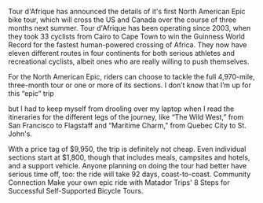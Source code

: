 Tour d'Afrique has announced the details of it's first North American Epic bike tour, which will cross the US and Canada over the course of three months next summer.
Tour d'Afrique has been operating since 2003, when they took 33 cyclists from Cairo to Cape Town to win the Guinness World Record for the fastest human-powered crossing of Africa. They now have eleven different routes in four continents for both serious athletes and recreational cyclists, albeit ones who are really willing to push themselves.

For the North American Epic, riders can choose to tackle the full 4,970-mile, three-month tour or one or more of its sections. I don’t know that I’m up for this “epic” trip

but I had to keep myself from drooling over my laptop when I read the itineraries for the different legs of the journey, like “The Wild West,” from San Francisco to Flagstaff and “Maritime Charm," from Quebec City to St. John's.

With a price tag of $9,950, the trip is definitely not cheap. Even individual sections start at $1,800, though that includes meals, campsites and hotels, and a support vehicle. Anyone planning on doing the tour had better have serious time off, too: the ride will take 92 days, coast-to-coast.
Community Connection
Make your own epic ride with Matador Trips' 8 Steps for Successful Self-Supported Bicycle Tours.